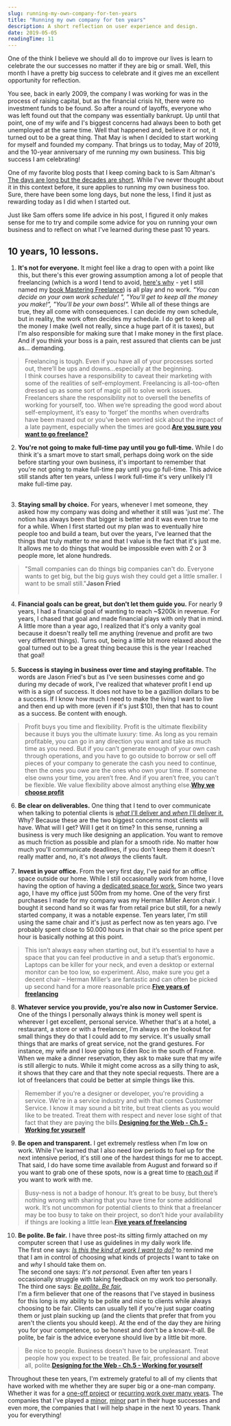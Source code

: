```yaml
---
slug: running-my-own-company-for-ten-years
title: "Running my own company for ten years"
description: A short reflection on user experience and design.
date: 2019-05-05
readingTime: 11
---
```


One of the think I believe we should all do to improve our lives is learn to celebrate the our successes no matter if they are big or small. Well, this month I have a pretty big success to celebrate and it gives me an excellent opportunity for reflection.

You see, back in early 2009, the company I was working for was in the process of raising capital, but as the financial crisis hit, there were no investment funds to be found. So after a round of layoffs, everyone who was left found out that the company was essentially bankrupt. Up until that point, one of my wife and I's biggest concerns had always been to both get unemployed at the same time. Well that happened and, believe it or not, it turned out to be a great thing. That May is when I decided to start working for myself and founded my company. That brings us to today, May of 2019, and the 10-year anniversary of me running my own business. This big success I am celebrating!

One of my favorite blog posts that I keep coming back to is Sam Altman's <a href="https://blog.samaltman.com/the-days-are-long-but-the-decades-are-short">The days are long but the decades are short</a>. While I've never thought about it in this context before, it sure applies to running my own business too. Sure, there have been some long days, but none the less, I find it just as rewarding today as I did when I started out.

Just like Sam offers some life advice in his post, I figured it only makes sense for me to try and compile some advice for you on running your own business and to reflect on what I've learned during these past 10 years.

## 10 years, 10 lessons.

1. **It's not for everyone.** It might feel like a drag to open with a point like this, but there's this ever growing assumption among a lot of people that freelancing (which is a word I tend to avoid, <a href="/fword/">here's why</a> - yet I still named my <a href="https://masteringfreelance.com">book Mastering Freelance</a>) is all play and no work. *"You can decide on your own work schedule! ", "You'll get to keep all the money you make!", "You'll be your own boss!".* While all of these things are true, they all come with consequences. I can decide my own schedule, but in reality, the work often decides my schedule. I do get to keep all the money I make (well not really, since a huge part of it is taxes), but I'm also responsible for making sure that I make money in the first place. And if you think your boss is a pain, rest assured that clients can be just as... demanding.
>Freelancing is tough. Even if you have all of your processes sorted out, there’ll be ups and downs…especially at the beginning.<br />I think courses have a responsibility to caveat their marketing with some of the realities of self-employment. Freelancing is all-too-often dressed up as some sort of magic pill to solve work issues.
<br />Freelancers share the responsibility not to oversell the benefits of working for yourself, too. When we’re spreading the good word about self-employment, it’s easy to ‘forget’ the months when overdrafts have been maxed out or you’ve been worried sick about the impact of a late payment, especially when the times are good.**<a href="https://worknotes.co.uk/career/are-you-sure-you-want-to-go-freelance/">Are you sure you want to go freelance?</a>**

2. **You're not going to make full-time pay until you go full-time.** While I do think it's a smart move to start small, perhaps doing work on the side before starting your own business, it's important to remember that you're not going to make full-time pay until you go full-time. This advice still stands after ten years, unless I work full-time it's very unlikely I'll make full-time pay.<br /><br />

3. **Staying small by choice.** For years, whenever I met someone, they asked how my company was doing and whether it still was 'just me'. The notion has always been that bigger is better and it was even true to me for a while. When I first started out my plan was to eventually hire people too and build a team, but over the years, I've learned that the things that truly matter to me and that I value is the fact that it's just me. It allows me to do things that would be impossible even with 2 or 3 people more, let alone hundreds.
>"Small companies can do things big companies can't do. Everyone wants to get big, but the big guys wish they could get a little smaller. I want to be small still."**Jason Fried**
<br /><br />
4. **Financial goals can be great, but don't let them guide you.** For nearly 9 years, I had a financial goal of wanting to reach ~$200k in revenue. For years, I chased that goal and made financial plays with only that in mind. A little more than a year ago, I realized that it's only a vanity goal because it doesn't really tell me anything (revenue and profit are two very different things). Turns out, being a little bit more relaxed about the goal turned out to be a great thing because this is the year I reached that goal!
<br /><br />
5. **Success is staying in business over time and staying profitable.** The words are Jason Fried's but as I've seen businesses come and go during my decade of work, I've realized that whatever profit I end up with is a sign of success. It does not have to be a gazillion dollars to be a success. If I know how much I need to make the living I want to live and then end up with more (even if it's just $10), then that has to count as a success. Be content with enough.
>Profit buys you time and flexibility. Profit is the ultimate flexibility because it buys you the ultimate luxury: time. As long as you remain profitable, you can go in any direction you want and take as much time as you need. But if you can’t generate enough of your own cash through operations, and you have to go outside to borrow or sell off pieces of your company to generate the cash you need to continue, then the ones you owe are the ones who own your time. If someone else owns your time, you aren’t free. And if you aren’t free, you can’t be flexible. We value flexibility above almost anything else.**<a href="https://m.signalvnoise.com/why-we-choose-profit/">Why we choose profit</a>**

6. **Be clear on deliverables.** One thing that I tend to over communicate when talking to potential clients is <a href="/work-with-me/">*what* I'll deliver and *when* I'll deliver it.</a> Why? Because these are the two biggest concerns most clients will have. What will I get? Will I get it on time? In this sense, running a business is very much like designing an application. You want to remove as much friction as possible and plan for a smooth ride. No matter how much you'll communicate deadlines, if you don't keep them it doesn't really matter and, no, it's not *always* the clients fault.
<br /><br />
7. **Invest in your office.**
From the very first day, I've paid for an office space outside our home. While I still occasionally work from home, I love having the option of having a <a href="/about/">dedicated space for work.</a> Since two years ago, I have my office just 500m from my home. One of the very first purchases I made for my company was my Herman Miller Aeron chair. I bought it second hand so it was far from retail price but still, for a newly started company, it was a notable expense. Ten years later, I'm still using the same chair and it's just as perfect now as ten years ago. I've probably spent close to 50.000 hours in that chair so the price spent per hour is basically nothing at this point.
>This isn’t always easy when starting out, but it’s essential to have a space that you can feel productive in and a setup that’s ergonomic. Laptops can be killer for your neck, and even a desktop or external monitor can be too low, so experiment. Also, make sure you get a decent chair – Herman Miller’s are fantastic and can often be picked up second hand for a more reasonable price.**<a href="https://worknotes.co.uk/career/five-years-of-freelancing-20-practical-tips/">Five years of freelancing</a>**

8. **Whatever service you provide, you're also now in Customer Service.**
One of the things I personally always think is money well spent is wherever I get excellent, personal service. Whether that's at a hotel, a restaurant, a store or with a freelancer, I'm always on the lookout for small things they do that I could add to my service. It's usually small things that are marks of great service, not the grand gestures. For instance, my wife and I love going to Eden Roc in the south of France. When we make a dinner reservation, they ask to make sure that my wife is still allergic to nuts. While it might come across as a silly thing to ask, it shows that they care and that they note special requests. There are a lot of freelancers that could be better at simple things like this.
>Remember if you're a designer or developer, you're providing a service. We're in a service industry and with that comes Customer Service. I know it may sound a bit trite, but treat clients as you would like to be treated. Treat them with respect and never lose sight of that fact that they are paying the bills.**<a href="https://designingfortheweb.co.uk/part1/chapter5/">Designing for the Web - Ch.5 - Working for yourself</a>**
9. **Be open and transparent.**
I get extremely restless when I'm low on work. While I've learned that I also need low periods to fuel up for the next intensive period, it's still one of the hardest things for me to accept. That said, I do have some time available from August and forward so if you want to grab one of these spots, now is a great time to <a href="/contact">reach out</a> if you want to work with me.
>Busy-ness is not a badge of honour. It’s great to be busy, but there’s nothing wrong with sharing that you have time for some additional work. It’s not uncommon for potential clients to think that a freelancer may be too busy to take on their project, so don’t hide your availability if things are looking a little lean.**<a href="https://worknotes.co.uk/career/five-years-of-freelancing-20-practical-tips/">Five years of freelancing</a>**
10. **Be polite. Be fair.** I have three post-its sitting firmly attached on my computer screen that I use as guidelines in my daily work life.<br />
The first one says: *<a href="/calm/">Is this the kind of work I want to do?</a>* to remind me that I am in control of choosing what kinds of projects I want to take on and *why* I should take them on.<br />
The second one says: *It's not personal.* Even after ten years I occasionally struggle with taking feedback on my work too personally.<br />
The third one says: *<a href="https://gretchenrubin.com/podcast-episode/a-little-happier-be-polite-be-fair/">Be polite. Be fair.</a>*<br />
I'm a firm believer that one of the reasons that I've stayed in business for this long is my ability to be polite and nice to clients while always choosing to be fair. Clients can usually tell if you're just sugar coating them or just plain sucking up (and the clients that prefer that from you aren't the clients you should keep). At the end of the day they are hiring you for your competence, so be honest and don't be a know-it-all. Be polite, be fair is the advice everyone should live by a little bit more.
>Be nice to people. Business doesn't have to be unpleasant. Treat people how you expect to be treated. Be fair, professional and above all, polite.**<a href="https://designingfortheweb.co.uk/part1/chapter5/">Designing for the Web - Ch.5 - Working for yourself</a>**

Throughout these ten years, I'm extremely grateful to all of my clients that have worked with me whether they are super big or a one-man company. Whether it was for a <a href="/case/telia/">one-off project</a> or <a href="/case/eon/">recurring work over many years</a>. The companies that I've played a <a href="/case/frank/">minor</a>, <a href="https://www.shopify.com/enterprise/australian-ecommerce-fashion-the-5th">minor</a> part in their huge successes and even more, the companies that I will help shape in the next 10 years. Thank you for everything!